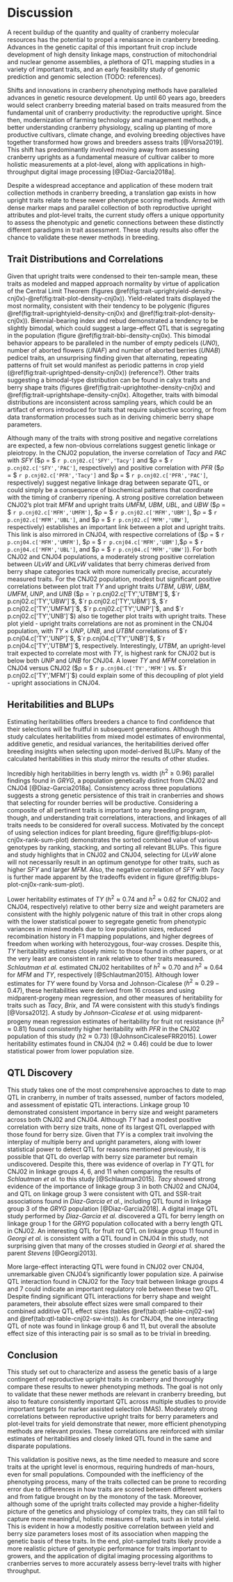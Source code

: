 # Discussion {#discuss}

A recent buildup of the quantity and quality of cranberry molecular resources has the potential to propel a renaissance in cranberry breeding.  
Advances in the genetic capital of this important fruit crop include development of high density linkage maps,
construction of mitochondrial and nuclear genome assemblies, a plethora of QTL mapping studies in a variety of important traits,
and an early feasibility study of genomic prediction and genomic selection (TODO: references).  

Shifts and innovations in cranberry phenotyping methods have paralleled advances in genetic resource development.
Up until 60 years ago, breeders would select cranberry breeding material based on traits measured from the fundamental 
unit of cranberry productivity: the reproductive upright.  Since then, modernization of farming technology and
management methods, a better understanding cranberry physiology, scaling up planting of more productive cultivars, 
climate change, and evolving breeding objectives have together transformed how grows and breeders assess traits
[@Vorsa2019].  This shift has predominantly involved moving away from assessing cranberry uprights as a fundamental measure of 
cultivar caliber to more holistic measurements at a plot-level, along with applications in high-throughput digital
image processing [@Diaz-Garcia2018a].

Despite a widespread acceptance and application of these modern trait collection methods in cranberry breeding, a
translation gap exists in how upright traits relate to these newer phenotype scoring methods.
Armed with dense marker maps and parallel collection of both reproductive upright attributes and plot-level traits,
the current study offers a unique opportunity to assess the phenotypic and genetic connections between these distinctly
different paradigms in trait assessment.  These study results also offer the chance to validate these
newer methods in breeding.

## Trait Distributions and Correlations

Given that upright traits were condensed to their ten-sample mean, these traits as modeled and mapped approach normality
by virtue of application of the Central Limit Theorem (figures \@ref(fig:trait-uprightyield-density-cnj0x)-\@ref(fig:trait-plot-density-cnj0x)).
Yield-related traits displayed the most normality, consistent with their tendency to be polygenic (figures \@ref(fig:trait-uprightyield-density-cnj0x)
and \@ref(fig:trait-plot-density-cnj0x)).  Biennial-bearing index and rebud demonstrated a tendency to be slightly bimodal, which could suggest
a large-effect QTL that is segregating in the population (figure \@ref(fig:trait-bbi-density-cnj0x).  This bimodal
behavior appears to be paralleled in the number of empty pedicels (*UN0*), number of aborted flowers (*UNAF*) and number of aborted 
berries (*UNAB*) pedicel traits, an unsurprising finding given that alternating, repeating patterns of fruit set would manifest 
as periodic patterns in crop yield (\@ref(fig:trait-uprightped-density-cnj0x)) (reference?).  Other traits suggesting a bimodal-type
distribution can be found in calyx traits and berry shape traits (figures \@ref(fig:trait-uprightother-density-cnj0x) and \@ref(fig:trait-uprightshape-density-cnj0x).
Altogether, traits with bimodal distributions are inconsistent across sampling years, which could be an artifact of
errors introduced for traits that require subjective scoring, or from data transformation processes such as in deriving
chimeric berry shape parameters.

Although many of the traits with strong positive and negative correlations are expected, a few non-obvious correlations
suggest genetic linkage or pleiotropy.  In the CNJ02 population, the inverse correlation of *Tacy* and *PAC* with *SFY*
($ρ = $  `r p.cnj02.c['SFY','Tacy']` and $ρ = $  `r p.cnj02.c['SFY','PAC']`, respectively)
and positive correlation with *PFR* ($ρ = $  `r p.cnj02.c['PFR','Tacy']` and $ρ = $  `r p.cnj02.c['PFR','PAC']`,
respectively) suggest negative linkage drag between separate QTL, or could simply be a
consequence of biochemical patterns that coordinate with the timing of cranberry ripening.  A strong positive correlation
between CNJ02's plot trait *MFM* and upright traits *UMFM*, *UBM*, *UBL*, and *UBW* ($ρ = $  `r p.cnj02.c['MFM','UMFM']`,
 $ρ = $  `r p.cnj02.c['MFM','UBM']`, $ρ = $  `r p.cnj02.c['MFM','UBL']`, and $ρ = $  `r p.cnj02.c['MFM','UBW']`,
 respectively) establishes an important link between a plot and upright traits.  This link is also mirrored in CNJ04, with 
respective correlations of ($ρ = $  `r p.cnj04.c['MFM','UMFM']`, $ρ = $  `r p.cnj04.c['MFM','UBM']`,$ρ = $  `r p.cnj04.c['MFM','UBL']`,
and $ρ = $  `r p.cnj04.c['MFM','UBW']`).  For both CNJ02 and CNJ04 populations, a moderately strong positive correlation
between *ULvW* and *UKLvW* validates that berry chimeras derived from berry shape categories track with more numerically
precise, accurately measured traits.  For the CNJ02 population, modest but significant positive correlations
between plot trait *TY* and upright traits *UTBM*, *UBW*, *UBM*, *UMFM*, *UNP*, and *UNB* ($ρ =
 `r p.cnj02.c['TY','UTBM']`$, $`r p.cnj02.c['TY','UBW']`$, $`r p.cnj02.c['TY','UBM']`$, $`r p.cnj02.c['TY','UMFM']`$,
$`r p.cnj02.c['TY','UNP']`$, and $`r p.cnj02.c['TY','UNB']`$) also tie together plot traits with upright traits.  These
plot yield - upright traits correlations are not as prominent in the CNJ04 population, with *TY* × *UNP*, *UNB*, and *UTBM*
correlations of  $`r p.cnj04.c['TY','UNP']`$, $`r p.cnj04.c['TY','UNB']`$, $`r p.cnj04.c['TY','UTBM']`$, respectively.
Interestingly, *UTBM*, an upright-level trait expected to correlate most with *TY*, is highest rank for CNJ02 but is
below both *UNP* and *UNB* for CNJ04.  A lower *TY* and *MFM* correlation in CNJ04 versus CNJ02 ($ρ = $  `r p.cnj04.c['TY','MFM']`
vs. $`r p.cnj02.c['TY','MFM']`$) could explain some of this decoupling of plot yield - upright associations in CNJ04.

## Heritabilities and BLUPs

Estimating heritabilities offers breeders a chance to find confidence that their selections will be fruitful in
subsequent generations.   Although this study calculates heritabilities from mixed model estimates of environmental,
additive genetic, and residual variances, the heritabilities derived offer breeding insights when selecting upon
model-derived BLUPs.  Many of the calculated heritabilities in this study mirror the results of other studies.

Incredibly high heritabilities in berry length vs. width ($h^2 ≥ 0.96$) parallel findings found in *GRYG*, a population genetically distinct
from CNJ02 and CNJ04 [@Diaz-Garcia2018a].  Consistency across three populations suggests a strong genetic persistence of
this trait in cranberries and shows that selecting for rounder berries will be productive.  Considering a composite of
all pertinent traits is important to any breeding program, though, and understanding trait correlations, interactions,
and linkages of all traits needs to be considered for overall success.  Motivated by the concept of using selection indices 
for plant breeding, figure \@ref(fig:blups-plot-cnj0x-rank-sum-plot) demonstrates the sorted combined value of various
genotypes by ranking, stacking, and sorting all relevant BLUPs.  This figure and study highlights that in CNJ02 and
CNJ04, selecting for *ULvW* alone will not necessarily result in an optimum genotype for other traits, such as higher *SFY* and
larger *MFM*.  Also, the negative correlation of *SFY* with *Tacy* is further made apparent by the tradeoffs evident in 
figure \@ref(fig:blups-plot-cnj0x-rank-sum-plot).

Lower heritability estimates of *TY* ($h^2 ≈ 0.74$ and $h^2 ≈ 0.62$ for CNJ02 and CNJ04, respectively) relative to other berry size and weight 
parameters are consistent with the highly polygenic nature of this trait in other crops
along with the lower statistical power to segregate genetic from phenotypic variances in mixed models due to low population sizes, reduced
recombination history in F1 mapping populations, and higher degrees of freedom when working with heterozygous, four-way crosses.
Despite this, *TY* heritability estimates closely mimic to those found in other papers, or at the very least are
consistent in rank relative to other traits measured.  *Schlautman et al.* estimated CNJ02 heritabilites of $h^2 ≈ 0.70$ and $h^2 ≈ 0.64$ 
for *MFM* and *TY*, respectively [@Schlautman2015].  Although lower estimates for *TY* were found by Vorsa and Johnson-Cicalese ($h^2 ≈ 0.29-0.47$), 
these heritabilities were derived from 16 crosses and using midparent-progeny mean regression, and other measures of
heritability for traits such as *Tacy*, *Brix*, and *TA* were consistent with this study's findings [@Vorsa2012].
A study by *Johnson-Cicalese et al.* using midparent-progeny mean regression estimates of heritability for fruit rot resistance ($h^2 ≈ 0.81$)
found consistently higher heritability with *PFR* in the CNJ02 population of this study ($h2 ≈ 0.73$) [@JohnsonCicaleseFRR2015].  Lower heritability
estimates found in CNJ04 ($h2 ≈ 0.46$) could be due to lower statistical power from lower population size.  


## QTL Discovery

This study takes one of the most comprehensive approaches to date to map QTL in cranberry, in number of traits
assessed, number of factors modeled, and assessment of epistatic QTL interactions.  Linkage group 10 demonstrated 
consistent importance in berry size and weight parameters across both CNJ02 and CNJ04.  Although *TY* had a modest 
positive correlation with berry size traits, none of its largest QTL overlapped with those found for berry size.
Given that *TY* is a complex trait involving the interplay of multiple berry and upright parameters, along with lower
statistical power to detect QTL for reasons mentioned previously, it is possible that QTL do overlap with berry size
parameter but remain undiscovered.  Despite this, there was evidence of overlap in *TY* QTL for CNJ02 in linkage
groups 4, 6, and 11 when comparing the results of *Schlautman et al.* to this study [@Schlautman2015].
*Tacy* showed strong evidence of the importance of linkage group 3 in both CNJ02 and CNJ04, and QTL on linkage group 3 were 
consistent with QTL and SSR-trait associations found in *Diaz-Garcia et al.*, including QTL found in linkage group 3 of 
the *GRYG* population [@Diaz-Garcia2018].  A digital image QTL study performed by  *Diaz-Garcia et al.* discovered a
QTL for berry length on linkage group 1 for the *GRYG* population collocated with a berry length QTL in CNJ02.  An
interesting QTL for fruit rot QTL on linkage group 11 found in *Georgi et al.* is consistent with a QTL found in CNJ04
in this study, not surprising given that many of the crosses studied in *Georgi et al.* shared the parent *Stevens*
[@Georgi2013].

More large-effect interacting QTL were found in CNJ02 over CNJ04, unremarkable given CNJ04's significantly lower population
size.  A pairwise QTL interaction found in CNJ02 for the *Tacy* trait between linkage groups 4 and 7 could indicate an
important regulatory role between these two QTL.  Despite finding significant QTL interactions for  berry shape and weight
parameters, their absolute effect sizes were small compared to their combined additive QTL effect sizes (tables
\@ref(tab:qtl-table-cnj02-sw) and \@ref(tab:qtl-table-cnj02-sw-ints)).  As for CNJ04, the one interacting QTL of note
was found in linkage group 6 and 11, but overall the absolute effect size of this interacting pair is so small as to
be trivial in breeding.

## Conclusion

This study set out to characterize and assess the genetic basis of a large contingent of reproductive upright traits in
cranberry and thoroughly compare these results to newer phenotyping methods.  The goal is not only to validate that
these newer methods are relevant in cranberry breeding, but also to feature consistently important QTL across multiple
studies to provide important targets for marker assisted selection (MAS).  Moderately strong correlations between reproductive 
upright traits for berry parameters and plot-level traits for yield demonstrate that newer, more efficient phenotyping
methods are relevant proxies.  These correlations are reinforced with similar estimates of heritabilities and closely
linked QTL found in the same and disparate populations.

This validation is positive news, as the time needed to measure and score traits at the upright level is enormous,
requiring hundreds of man-hours, even for small populations.  Compounded with the inefficiency of the phenotyping
process, many of the traits collected can be prone to recording error due to differences in how traits are scored
between different workers and from fatigue brought on by the monotony of the task.  Moreover, although some of the
upright traits collected may provide a higher-fidelity picture of the genetics and physiology of complex traits, they
can still fail to capture more meaningful, holistic measures of traits, such as in total yield.  This is evident in how
a modestly positive correlation between yield and berry size parameters loses most of its association when mapping
the genetic basis of these traits.  In the end, plot-sampled traits likely provide a more realistic picture of genotypic
performance for traits important to growers, and the application of digital imaging processing algorithms to 
cranberries serves to more accurately assess berry-level traits with higher throughput.  



